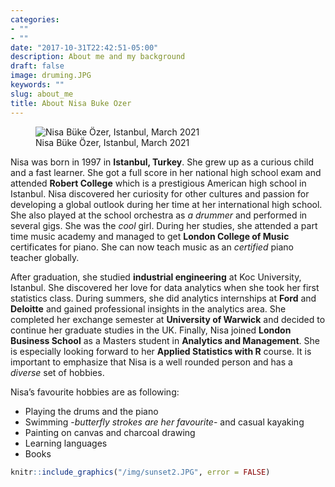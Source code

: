 ```yaml
---
categories:
- ""
- ""
date: "2017-10-31T22:42:51-05:00"
description: About me and my background
draft: false
image: druming.JPG
keywords: ""
slug: about_me
title: About Nisa Buke Ozer
---
```



![Nisa Büke Özer, Istanbul, March 2021](https://scontent.fbhx4-2.fna.fbcdn.net/v/t1.6435-1/c4.112.546.546a/s320x320/164696109_10225213883681334_3594324972170653664_n.jpg?_nc_cat=106&ccb=1-5&_nc_sid=7206a8&_nc_ohc=1nBdzTRjKScAX9MgCf6&_nc_ht=scontent.fbhx4-2.fna&oh=349a2be9ffbad4a71d267ec3fa8750ae&oe=614AA30E)


Nisa was born in 1997 in **Istanbul, Turkey**. She grew up as a curious child and a fast learner. She got a full score in her national high school exam and attended **Robert College** which is a prestigious American high school in Istanbul. Nisa discovered her curiosity for other cultures and passion for developing a global outlook during her time at her international high school. She also played at the school orchestra as *a drummer* and performed in several gigs. She was the *cool* girl. During her studies, she attended a part time music academy  and managed to get **London College of Music** certificates for piano. She can now teach music as an *certified* piano teacher globally.



After graduation, she studied **industrial engineering** at Koc University, Istanbul. She discovered her love for data analytics when she took her first statistics class. During summers, she did analytics internships at **Ford** and **Deloitte** and gained professional insights in the analytics area. She completed her exchange semester at **University of Warwick** and decided to continue her graduate studies in the UK. Finally, Nisa joined **London Business School** as a Masters student in **Analytics and Management**. She is especially looking forward to her **Applied Statistics with R** course. It is important to emphasize that Nisa is a well rounded person and has a *diverse* set of hobbies. 

Nisa's favourite hobbies are as following:

* Playing the drums and the piano
* Swimming -*butterfly strokes are her favourite*- and casual kayaking
* Painting on canvas and charcoal drawing
* Learning languages
* Books

```r
knitr::include_graphics("/img/sunset2.JPG", error = FALSE)
```




